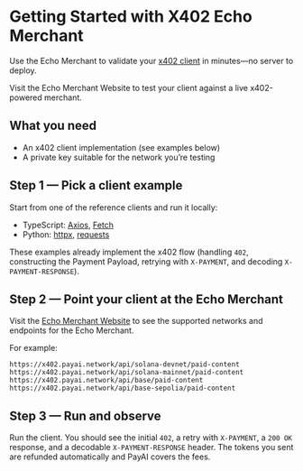 # Getting Started with X402 Echo Merchant

Use the Echo Merchant to validate your <a href="/x402/clients">x402 client</a> in minutes—no server to deploy.

<Card title="Echo Merchant Website" icon="link" href="https://x402.payai.network">
  Visit the Echo Merchant Website to test your client against a live x402-powered merchant.
</Card>

## What you need

- An x402 client implementation (see examples below)
- A private key suitable for the network you’re testing

## Step 1 — Pick a client example

Start from one of the reference clients and run it locally:

- TypeScript: <a href="/x402/clients/typescript/axios">Axios</a>, <a href="/x402/clients/typescript/fetch">Fetch</a>
- Python: <a href="/x402/clients/python/httpx">httpx</a>, <a href="/x402/clients/python/requests">requests</a>

These examples already implement the x402 flow (handling `402`, constructing the Payment Payload, retrying with `X-PAYMENT`, and decoding `X-PAYMENT-RESPONSE`).

## Step 2 — Point your client at the Echo Merchant

Visit the [Echo Merchant Website](https://x402.payai.network) to see the supported networks and endpoints for the Echo Merchant.

For example:

```
https://x402.payai.network/api/solana-devnet/paid-content
https://x402.payai.network/api/solana-mainnet/paid-content
https://x402.payai.network/api/base/paid-content
https://x402.payai.network/api/base-sepolia/paid-content
```

## Step 3 — Run and observe

Run the client. You should see the initial `402`, a retry with `X-PAYMENT`, a `200 OK` response, and a decodable `X-PAYMENT-RESPONSE` header. The tokens you sent are refunded automatically and PayAI covers the fees.
